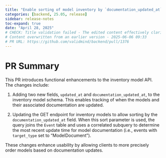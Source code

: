 ```yaml
---
title: "Enable sorting of model inventory by `documentation_updated_at` field (#1376)"
categories: [backend, 25.05, release]
sidebar: release-notes
toc-expand: true
date: "April 28, 2025"
# CHECK: Title validation failed - The edited content effectively clarifies the original request by specifying the exact field, `documentation_updated_at`, that should be used for sorting the model inventory. This makes the requirement more precise and actionable. The edit maintains the original intent while providing additional detail that could be crucial for implementation. Overall, the edit improves the clarity and specificity of the content.
# Content overwritten from an earlier version - 2025-06-06 09:33
# PR URL: https://github.com/validmind/backend/pull/1376
---
```


# PR Summary

This PR introduces functional enhancements to the inventory model API. The changes include:

1. Adding two new fields, `updated_at` and `documentation_updated_at`, to the inventory model schema. This enables tracking of when the models and their associated documentation are updated.

2. Updating the GET endpoint for inventory models to allow sorting by the `documentation_updated_at` field. When this sort parameter is used, the query joins the `Event` table and uses a correlated subquery to determine the most recent update time for model documentation (i.e., events with `target_type` set to "ModelDocument").

These changes enhance usability by allowing clients to more precisely order models based on documentation updates.
